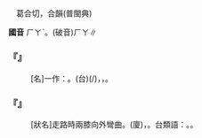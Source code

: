 
=={{ruby|哈|ㄏㄚˋ}}==

　葛合切，合韻(普閩典)

'''國音''' <rt>ㄏㄚˋ</rt>。(破音)<rt>ㄏㄚ</rt>{{ruby|。|ㄏㄚˇ}}{{ruby|。|ㄎㄚ}}∥

    

==='''『{{ruby|哈|ㄏㄚˋ}}{{ruby|什|·ㄕˊ}}{{ruby|螞|ㄇㄚˇ}}』'''===
: [名]一作：{{ruby|哈|ㄏㄚ}}{{ruby|士|ㄕˋ}}{{ruby|蟆|ㄇㄚˊ}}。(台){{ruby|一|ㄐㄧㆵ ͘}}{{ruby|種|ㄐㄧㆲˋ}}{{ruby|水|ㄗㄨㄧˋ}}{{ruby|蛙|ㄍㄨㆤ/ㄍㆤ}}(/{{ruby|雞|ㄍㄨㆤ/ㄍㆤ}})，{{ruby|腹|ㄅㄚㆶ}}{{ruby|肚|ㄉㆦˋ}}{{ruby|內|ㄌㄞ˫}}{{ruby|丌|ㆤ}}{{ruby|脂|ㄐㄧ}}{{ruby|肪|ㄏㆲ}}{{ruby|狀|ㄗㆲ˫}}{{ruby|物|ㆠㄨㆵ ͘}}{{ruby|質|ㄐㄧㆵ}}，{{ruby|中|ㄉㄧㆲ}}{{ruby|藥|ㄧㄜㆷ ͘}}{{ruby|用|ㄧㆲ˫}}{{ruby|做|ㄗㄨㆤ˪/ㄗㄜ˪}}{{ruby|補|ㄅㆦˋ}}{{ruby|品|ㄆㄧㄣˋ}}。
    

==='''『{{ruby|哈|ㄏㄚˋ}}{{ruby|巴|·ㄅㄚ}}』'''===
: [狀名]走路時兩膝向外彎曲。(廈){{ruby|蟳|ㄐㄧㆬˊ}}{{ruby|栱|ㄍㆲˋ}}{{ruby|骹|ㄎㄚ}}，{{ruby|柑|ㄍㆰ}}{{ruby|桶|ㄊㄤˋ}}{{ruby|骹|ㄎㄚ}}。台類語：{{ruby|癶|ㄆㄨㄚㆵ}}{{ruby|骹|ㄎㄚ}}。{{ruby|開|ㄎㄨㄧ}}{{ruby|腳|ㄎㄚ}}{{ruby|天|ㄊㄧㄢ}}。
    
